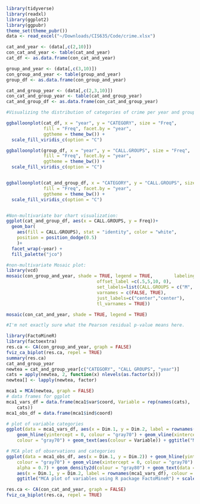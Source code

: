 ```r
library(tidyverse)
library(readxl)
library(ggplot2)
library(ggpubr)
theme_set(theme_pubr())
data <- read_excel("~/Downloads/CIS635/Code/crime.xlsx")

cat_and_year <- (data[,c(2,10)])
con_cat_and_year <- table(cat_and_year)
cat_df <- as.data.frame(con_cat_and_year)

group_and_year <- (data[,c(3,10)])
con_group_and_year <- table(group_and_year)
group_df <- as.data.frame(con_group_and_year)

cat_and_group_year <- (data[,c(2,3,10)])
con_cat_and_group_year <- table(cat_and_group_year)
cat_and_group_df <- as.data.frame(con_cat_and_group_year)

#Visualizing the distribution of categories of crime per year and groups of crime per year:

ggballoonplot(cat_df, x = "year", y = "CATEGORY", size = "Freq",
              fill = "Freq", facet.by = "year",
              ggtheme = theme_bw()) +
  scale_fill_viridis_c(option = "C")

ggballoonplot(group_df, x = "year", y = "CALL.GROUPS", size = "Freq",
              fill = "Freq", facet.by = "year",
              ggtheme = theme_bw()) +
  scale_fill_viridis_c(option = "C")


ggballoonplot(cat_and_group_df, x = "CATEGORY", y = "CALL.GROUPS", size = "Freq",
              fill = "Freq", facet.by = "year",
              ggtheme = theme_bw()) +
  scale_fill_viridis_c(option = "C")


#Non-multivariate bar chart visualization:
ggplot(cat_and_group_df, aes(x = CALL.GROUPS, y = Freq))+
  geom_bar(
    aes(fill = CALL.GROUPS), stat = "identity", color = "white",
    position = position_dodge(0.5)
    )+
  facet_wrap(~year) + 
  fill_palette("jco")

#non-multivariate Mosaic plot:
library(vcd)
mosaic(con_group_and_year, shade = TRUE, legend = TRUE,        labeling = labeling_border( 
                                  offset_label =c(.5,5,10, 0),
                                  set_labels=list(CALL.GROUPS = c("M", "F")),
                                  varnames = c(FALSE, TRUE),
                                  just_labels=c("center","center"),
                                  tl_varnames = TRUE)) 

mosaic(con_cat_and_year, shade = TRUE, legend = TRUE)

#I'm not exactly sure what the Pearson residual p-value means here. 

library(FactoMineR)
library(factoextra)
res.ca <- CA(con_group_and_year, graph = FALSE)
fviz_ca_biplot(res.ca, repel = TRUE)
summary(res.ca)
cat_and_group_year
newtea = cat_and_group_year[c("CATEGORY", "CALL GROUPS", "year")]
cats = apply(newtea, 2, function(x) nlevels(as.factor(x)))
newtea[] <- lapply(newtea, factor)

mca1 = MCA(newtea, graph = FALSE)
# data frames for ggplot
mca1_vars_df = data.frame(mca1$var$coord, Variable = rep(names(cats), 
    cats))
mca1_obs_df = data.frame(mca1$ind$coord)

# plot of variable categories
ggplot(data = mca1_vars_df, aes(x = Dim.1, y = Dim.2, label = rownames(mca1_vars_df))) + 
    geom_hline(yintercept = 0, colour = "gray70") + geom_vline(xintercept = 0, 
    colour = "gray70") + geom_text(aes(colour = Variable)) + ggtitle("MCA plot of variables using R package FactoMineR")

# MCA plot of observations and categories
ggplot(data = mca1_obs_df, aes(x = Dim.1, y = Dim.2)) + geom_hline(yintercept = 0, 
    colour = "gray70") + geom_vline(xintercept = 0, colour = "gray70") + geom_point(colour = "gray50", 
    alpha = 0.7) + geom_density2d(colour = "gray80") + geom_text(data = mca1_vars_df, 
    aes(x = Dim.1, y = Dim.2, label = rownames(mca1_vars_df), colour = Variable)) + 
    ggtitle("MCA plot of variables using R package FactoMineR") + scale_colour_discrete(name = "Variable")

res.ca <- CA(con_cat_and_year, graph = FALSE)
fviz_ca_biplot(res.ca, repel = TRUE)




```
